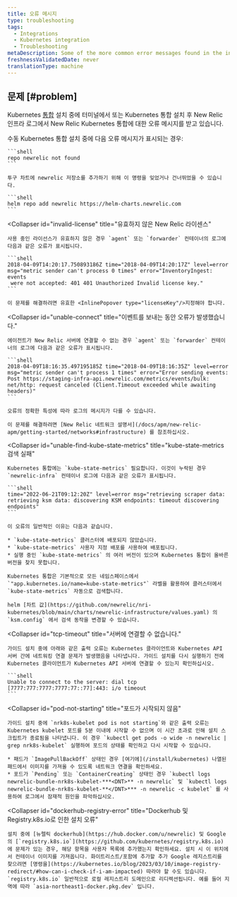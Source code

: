 ```yaml
---
title: 오류 메시지
type: troubleshooting
tags:
  - Integrations
  - Kubernetes integration
  - Troubleshooting
metaDescription: Some of the more common error messages found in the infrastructure agent logs for New Relic Kubernetes integration.
freshnessValidatedDate: never
translationType: machine
---
```


## 문제 [#problem]

Kubernetes [통합](/docs/integrations/host-integrations/host-integrations-list/kubernetes-monitoring-integration) 설치 중에 터미널에서 또는 Kubernetes 통합 설치 후 New Relic 인프라 로그에서 New Relic Kubernetes 통합에 대한 오류 메시지를 받고 있습니다.

<CollapserGroup>
  <Collapser
    id="repo-newrelic-not-found"
    title="저장소 newrelic을 찾을 수 없음"
  >
    수동 Kubernetes 통합 설치 중에 다음 오류 메시지가 표시되는 경우:

    ```shell
    repo newrelic not found
    ```

    투구 차트에 newrelic 저장소를 추가하기 위해 이 명령을 잊었거나 건너뛰었을 수 있습니다.

    ```shell
    helm repo add newrelic https://helm-charts.newrelic.com
    ```
  </Collapser>

  <Collapser
    id="invalid-license"
    title="유효하지 않은 New Relic 라이센스"
  >
    사용 중인 라이선스가 유효하지 않은 경우 `agent` 또는 `forwarder` 컨테이너의 로그에 다음과 같은 오류가 표시됩니다.

    ```shell
    2018-04-09T14:20:17.750893186Z time="2018-04-09T14:20:17Z" level=error 
    msg="metric sender can't process 0 times" error="InventoryIngest: events
     were not accepted: 401 401 Unauthorized Invalid license key."
    ```

    이 문제를 해결하려면 유효한 <InlinePopover type="licenseKey"/>지정해야 합니다.
  </Collapser>

  <Collapser
    id="unable-connect"
    title="이벤트를 보내는 동안 오류가 발생했습니다."
  >
    에이전트가 New Relic 서버에 연결할 수 없는 경우 `agent` 또는 `forwarder` 컨테이너의 로그에 다음과 같은 오류가 표시됩니다.

    ```shell
    2018-04-09T18:16:35.497195185Z time="2018-04-09T18:16:35Z" level=error 
    msg="metric sender can't process 1 times" error="Error sending events: 
    Post https://staging-infra-api.newrelic.com/metrics/events/bulk: 
    net/http: request canceled (Client.Timeout exceeded while awaiting headers)"
    ```

    오류의 정확한 특성에 따라 로그의 메시지가 다를 수 있습니다.

    이 문제를 해결하려면 [New Relic 네트워크 설명서](/docs/apm/new-relic-apm/getting-started/networks#infrastructure) 를 참조하십시오.
  </Collapser>

  <Collapser
    id="unable-find-kube-state-metrics"
    title="kube-state-metrics 검색 실패"
  >
    Kubernetes 통합에는 `kube-state-metrics` 필요합니다. 이것이 누락된 경우 `newrelic-infra` 컨테이너 로그에 다음과 같은 오류가 표시됩니다.

    ```shell
    time="2022-06-21T09:12:20Z" level=error msg="retrieving scraper data: retrieving ksm data: discovering KSM endpoints: timeout discovering endpoints"
    ```

    이 오류의 일반적인 이유는 다음과 같습니다.

    * `kube-state-metrics` 클러스터에 배포되지 않았습니다.
    * `kube-state-metrics` 사용자 지정 배포를 사용하여 배포됩니다.
    * 실행 중인 `kube-state-metrics` 의 여러 버전이 있으며 Kubernetes 통합이 올바른 버전을 찾지 못합니다.

    Kubernetes 통합은 기본적으로 모든 네임스페이스에서 `"app.kubernetes.io/name=kube-state-metrics"` 라벨을 활용하여 클러스터에서 `kube-state-metrics` 자동으로 검색합니다.

    helm [차트 값](https://github.com/newrelic/nri-kubernetes/blob/main/charts/newrelic-infrastructure/values.yaml) 의 `ksm.config` 에서 검색 동작을 변경할 수 있습니다.
  </Collapser>

  <Collapser
    id="tcp-timeout"
    title="서버에 연결할 수 없습니다."
  >
    가이드 설치 중에 아래와 같은 출력 오류는 Kubernetes 클라이언트와 Kubernetes API 서버 간에 네트워킹 연결 문제가 발생했음을 나타냅니다. 가이드 설치를 다시 실행하기 전에 Kubernetes 클라이언트가 Kubernetes API 서버에 연결할 수 있는지 확인하십시오.

    ```shell
    Unable to connect to the server: dial tcp [7777:777:7777:7777:77::77]:443: i/o timeout
    ```
  </Collapser>

  <Collapser
    id="pod-not-starting"
    title="포드가 시작되지 않음"
  >
    가이드 설치 중에 `nrk8s-kubelet pod is not starting`와 같은 출력 오류는 Kubernetes kubelet 포드를 5분 이내에 시작할 수 없으며 이 시간 초과로 인해 설치 스크립트가 종료됨을 나타냅니다. 이 경우 `kubectl get pods -o wide -n newrelic | grep nrk8s-kubelet` 실행하여 포드의 상태를 확인하고 다시 시작할 수 있습니다.

    * 패드가 `ImagePullBackOff` 상태인 경우 [여기에](/install/kubernetes) 나열된 패드에서 이미지를 가져올 수 있도록 네트워크 연결을 확인하세요.
    * 포드가 `Pending` 또는 `ContainerCreating` 상태인 경우 `kubectl logs newrelic-bundle-nrk8s-kubelet-***<DNT>** -n newrelic` 및 `kubectl logs newrelic-bundle-nrk8s-kubelet-**</DNT>*** -n newrelic -c kubelet` 를 사용하여 로그에서 잠재적 원인을 파악하십시오.
  </Collapser>

  <Collapser
    id="dockerhub-registry-error"
    title="Dockerhub 및 Registry.k8s.io로 인한 설치 오류"
  >
    설치 중에 [뉴렐릭 dockerhub](https://hub.docker.com/u/newrelic) 및 Google의 [`registry.k8s.io`](https://github.com/kubernetes/registry.k8s.io) 에 문제가 있는 경우, 해당 항목을 사용자 목록에 추가했는지 확인하세요. 설치 시 이 위치에서 컨테이너 이미지를 가져옵니다. 화이트리스트/포함에 추가할 추가 Google 레지스트리를 찾으려면 [명령을](https://kubernetes.io/blog/2023/03/10/image-registry-redirect/#how-can-i-check-if-i-am-impacted) 따라야 할 수도 있습니다. `registry.k8s.io` 일반적으로 로컬 레지스트리 도메인으로 리디렉션됩니다. 예를 들어 지역에 따라 `asia-northeast1-docker.pkg.dev` 입니다.
  </Collapser>
</CollapserGroup>
